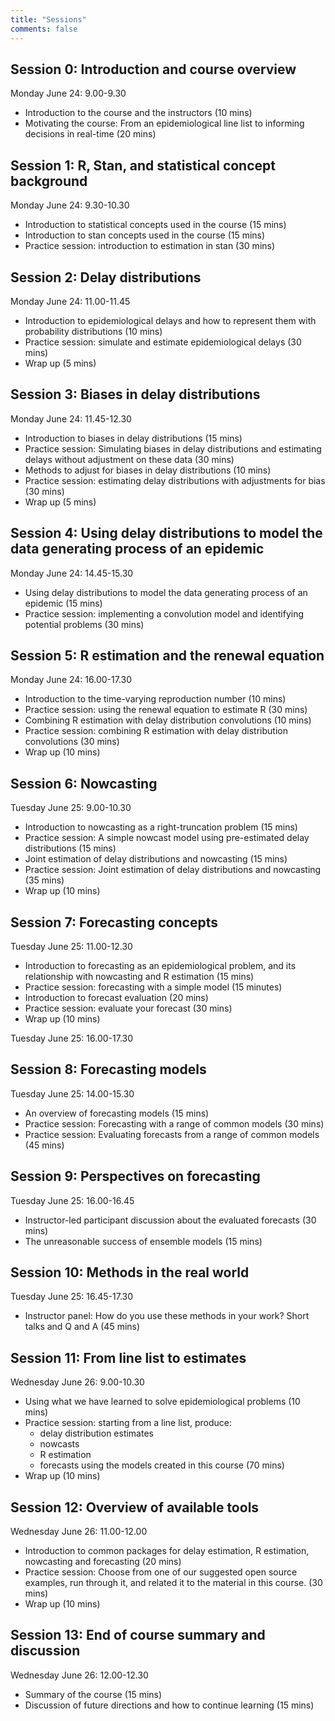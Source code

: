```yaml
---
title: "Sessions"
comments: false
---
```


## Session 0: Introduction and course overview

Monday June 24: 9.00-9.30

- Introduction to the course and the instructors (10 mins)
- Motivating the course: From an epidemiological line list to informing decisions in real-time (20 mins)

## Session 1: R, Stan, and statistical concept background

Monday June 24: 9.30-10.30

- Introduction to statistical concepts used in the course (15 mins)
- Introduction to stan concepts used in the course (15 mins)
- Practice session: introduction to estimation in stan (30 mins)

## Session 2: Delay distributions

Monday June 24: 11.00-11.45

- Introduction to epidemiological delays and how to represent them with probability distributions (10 mins)
- Practice session: simulate and estimate epidemiological delays (30 mins)
- Wrap up (5 mins)

## Session 3: Biases in delay distributions

Monday June 24: 11.45-12.30

- Introduction to biases in delay distributions (15 mins)
- Practice session: Simulating biases in delay distributions and estimating delays without adjustment on these data (30 mins)
- Methods to adjust for biases in delay distributions (10 mins)
- Practice session: estimating delay distributions with adjustments for bias (30 mins)
- Wrap up (5 mins)

## Session 4: Using delay distributions to model the data generating process of an epidemic

Monday June 24: 14.45-15.30

- Using delay distributions to model the data generating process of an epidemic (15 mins)
- Practice session: implementing a convolution model and identifying potential problems (30 mins)

## Session 5: R estimation and the renewal equation

Monday June 24: 16.00-17.30

- Introduction to the time-varying reproduction number (10 mins)
- Practice session: using the renewal equation to estimate R (30 mins)
- Combining R estimation with delay distribution convolutions (10 mins)
- Practice session: combining R estimation with delay distribution convolutions (30 mins)
- Wrap up (10 mins)

## Session 6: Nowcasting

Tuesday June 25: 9.00-10.30

- Introduction to nowcasting as a right-truncation problem (15 mins)
- Practice session: A simple nowcast model using pre-estimated delay distributions (15 mins)
- Joint estimation of delay distributions and nowcasting (15 mins)
- Practice session: Joint estimation of delay distributions and nowcasting (35 mins)
- Wrap up (10 mins)

## Session 7: Forecasting concepts

Tuesday June 25: 11.00-12.30

- Introduction to forecasting as an epidemiological problem, and its relationship with nowcasting and R estimation (15 mins)
- Practice session: forecasting with a simple model (15 minutes)
- Introduction to forecast evaluation (20 mins)
- Practice session: evaluate your forecast (30 mins)
- Wrap up (10 mins)

Tuesday June 25: 16.00-17.30

## Session 8: Forecasting models

Tuesday June 25: 14.00-15.30

- An overview of forecasting models (15 mins)
- Practice session: Forecasting with a range of common models (30 mins)
- Practice session: Evaluating forecasts from a range of common models (45 mins)

## Session 9: Perspectives on forecasting

Tuesday June 25: 16.00-16.45

- Instructor-led participant discussion about the evaluated forecasts (30 mins)
- The unreasonable success of ensemble models (15 mins)

## Session 10: Methods in the real world

Tuesday June 25: 16.45-17.30

- Instructor panel: How do you use these methods in your work? Short talks and Q and A (45 mins)

## Session 11: From line list to estimates

Wednesday June 26: 9.00-10.30

- Using what we have learned to solve epidemiological problems (10 mins)
- Practice session: starting from a line list, produce:
  - delay distribution estimates
  - nowcasts
  - R estimation
  - forecasts
  using the models created in this course (70 mins)
- Wrap up (10 mins)

## Session 12: Overview of available tools

Wednesday June 26: 11.00-12.00

- Introduction to common packages for delay estimation, R estimation, nowcasting and forecasting (20 mins)
- Practice session: Choose from one of our suggested open source examples, run through it,
and related it to the material in this course.  (30 mins)
- Wrap up (10 mins)

## Session 13: End of course summary and discussion

Wednesday June 26: 12.00-12.30

- Summary of the course (15 mins)
- Discussion of future directions and how to continue learning (15 mins)
